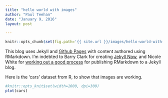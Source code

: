 ```yaml
---
title: "hello world with images"
author: "Paul Teehan"
date: "January 9, 2016"
layout: post

---
```



```r
knitr::opts_chunk$set(fig.path='{{ site.url }}/images/hello-world-with-images-')
```


This blog uses Jekyll and [Github Pages](https://pages.github.com/) with content authored using RMarkdown.  I'm indebted to Barry Clark for creating [Jekyll Now](https://github.com/barryclark/jekyll-now), and Nicole White for [working out a good process](http://nicolewhite.github.io/2015/02/07/r-blogging-with-rmarkdown-knitr-jekyll.html) for publishing RMarkdown to a Jekyll blog.  

Here is the 'cars' dataset from R, to show that images are working. 
```r
#knitr::opts_knit$set(width=1000, dpi=300)
plot(cars)
```

